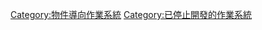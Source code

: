 {{noteTA
|G1=IT
}}
{{Commonscat|BeOS}}
[[Category:物件導向作業系統|Category:物件導向作業系統]]
[[Category:已停止開發的作業系統|Category:已停止開發的作業系統]]